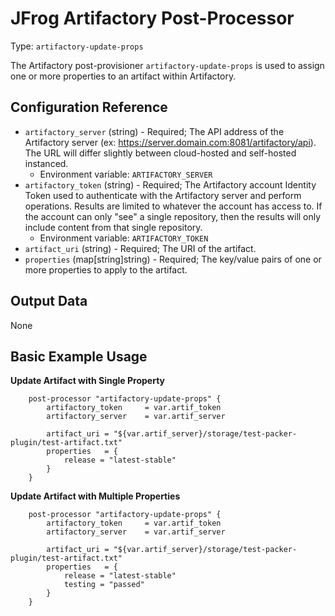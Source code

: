 # JFrog Artifactory Post-Processor

Type:  `artifactory-update-props`

The Artifactory post-provisioner `artifactory-update-props` is used to assign one or more properties to an artifact within Artifactory.


## Configuration Reference

- `artifactory_server` (string) - Required; The API address of the Artifactory server (ex: https://server.domain.com:8081/artifactory/api). The URL will differ slightly between cloud-hosted and self-hosted instanced.
    * Environment variable: `ARTIFACTORY_SERVER`
- `artifactory_token` (string) - Required; The Artifactory account Identity Token used to authenticate with the Artifactory server and perform operations. Results are limited to whatever the account has access to. If the account can only "see" a single repository, then the results will only include content from that single repository.
    * Environment variable: `ARTIFACTORY_TOKEN`
- `artifact_uri` (string) - Required; The URI of the artifact.
- `properties` (map[string]string) - Required; The key/value pairs of one or more properties to apply to the artifact.

## Output Data

None


## Basic Example Usage

**Update Artifact with Single Property**
```hcl
	post-processor "artifactory-update-props" {
		artifactory_token     = var.artif_token  
    	artifactory_server    = var.artif_server
			
		artifact_uri = "${var.artif_server}/storage/test-packer-plugin/test-artifact.txt"
		properties   = {
			release = "latest-stable"
		}
	}
```

**Update Artifact with Multiple Properties**
```hcl
	post-processor "artifactory-update-props" {
		artifactory_token     = var.artif_token  
    	artifactory_server    = var.artif_server 
			
		artifact_uri = "${var.artif_server}/storage/test-packer-plugin/test-artifact.txt"
		properties   = {
			release = "latest-stable"
			testing = "passed"
		}
	}
```
